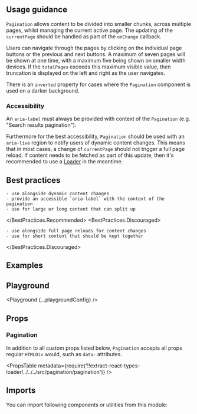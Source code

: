 


<Layout title="Pagination" description="A control for navigating through content that is split into multiple sections.">

## Usage guidance

`Pagination` allows content to be divided into smaller chunks, across multiple pages, whilst managing the current active page. The updating of the `currentPage` should be handled as part of the `onChange` callback.

Users can navigate through the pages by clicking on the individual page buttons or the previous and next buttons. A maximum of seven pages will be shown at one time, with a maximum five being shown on smaller width devices. If the `totalPages` exceeds this maximum visible value, then truncation is displayed on the left and right as the user navigates.

There is an `inverted` property for cases where the `Pagination` component is used on a darker background.

### Accessibility

An `aria-label` must always be provided with context of the `Pagination` (e.g. "Search results pagination").

Furthermore for the best accessibility, `Pagination` should be used with an `aria-live` region to notify users of dynamic content changes. This means that in most cases, a change of `currentPage` should not trigger a full page reload. If content needs to be fetched as part of this update, then it's recommended to use a [Loader](/components/loader) in the meantime.

## Best practices

<BestPractices>
  <BestPractices.Recommended>

    - use alongside dynamic content changes
    - provide an accessible `aria-label` with the context of the pagination
    - use for large or long content that can split up

  </BestPractices.Recommended>
  <BestPractices.Discouraged>

    - use alongside full page reloads for content changes
    - use for short content that should be kept together

  </BestPractices.Discouraged>
</BestPractices>

## Examples

<Example title="Basic usage" path="pagination/basic-usage">
  <BasicUsage />
</Example>

<Example title="Inverted" path="pagination/inverted" darkPreview>
  <Inverted />
</Example>

## Playground

<Playground {...playgroundConfig} />

## Props

### Pagination

In addition to all custom props listed below, `Pagination` accepts all props regular `HTMLDiv` would, such as `data-` attributes.

<PropsTable
  metadata={require('!!extract-react-types-loader!../../../src/pagination/pagination')}
/>

## Imports

You can import following components or utilities from this module:

<Imports module={PaginationExports} path="@datacamp/waffles/pagination" />

</Layout>
